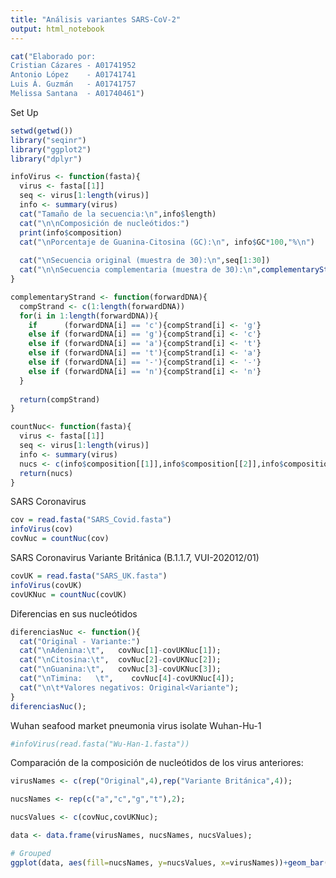 ```yaml
---
title: "Análisis variantes SARS-CoV-2"
output: html_notebook
---
```


```r
cat("Elaborado por:
Cristian Cázares - A01741952
Antonio López    - A01741741
Luis Á. Guzmán   - A01741757
Melissa Santana  - A01740461")
```



Set Up
```r
setwd(getwd())
library("seqinr")
library("ggplot2")
library("dplyr")

infoVirus <- function(fasta){
  virus <- fasta[[1]]
  seq <- virus[1:length(virus)]
  info <- summary(virus)
  cat("Tamaño de la secuencia:\n",info$length)
  cat("\n\nComposición de nucleótidos:")
  print(info$composition)
  cat("\nPorcentaje de Guanina-Citosina (GC):\n", info$GC*100,"%\n")
  
  cat("\nSecuencia original (muestra de 30):\n",seq[1:30])
  cat("\n\nSecuencia complementaria (muestra de 30):\n",complementaryStrand(seq)[1:30]) 
}

complementaryStrand <- function(forwardDNA){
  compStrand <- c(1:length(forwardDNA))
  for(i in 1:length(forwardDNA)){
    if      (forwardDNA[i] == 'c'){compStrand[i] <- 'g'}
    else if (forwardDNA[i] == 'g'){compStrand[i] <- 'c'}
    else if (forwardDNA[i] == 'a'){compStrand[i] <- 't'}
    else if (forwardDNA[i] == 't'){compStrand[i] <- 'a'}
    else if (forwardDNA[i] == '-'){compStrand[i] <- '-'}
    else if (forwardDNA[i] == 'n'){compStrand[i] <- 'n'}
  }
  
  return(compStrand)
}

countNuc<- function(fasta){
  virus <- fasta[[1]]
  seq <- virus[1:length(virus)]
  info <- summary(virus)
  nucs <- c(info$composition[[1]],info$composition[[2]],info$composition[[3]],info$composition[[4]])
  return(nucs)
}
```


SARS Coronavirus
```r
cov = read.fasta("SARS_Covid.fasta")
infoVirus(cov)
covNuc = countNuc(cov)
```

SARS Coronavirus Variante Británica (B.1.1.7, VUI-202012/01)
```r
covUK = read.fasta("SARS_UK.fasta")
infoVirus(covUK)
covUKNuc = countNuc(covUK)
```

Diferencias en sus nucleótidos
```r
diferenciasNuc <- function(){
  cat("Original - Variante:")
  cat("\nAdenina:\t",   covNuc[1]-covUKNuc[1]);
  cat("\nCitosina:\t",  covNuc[2]-covUKNuc[2]);
  cat("\nGuanina:\t",   covNuc[3]-covUKNuc[3]);
  cat("\nTimina:   \t",    covNuc[4]-covUKNuc[4]);
  cat("\n\t*Valores negativos: Original<Variante");
}
diferenciasNuc();
```


Wuhan seafood market pneumonia virus isolate Wuhan-Hu-1
```r
#infoVirus(read.fasta("Wu-Han-1.fasta"))
```


Comparación de la composición de nucleótidos de los virus anteriores:
```r
virusNames <- c(rep("Original",4),rep("Variante Británica",4));

nucsNames <- rep(c("a","c","g","t"),2);

nucsValues <- c(covNuc,covUKNuc);

data <- data.frame(virusNames, nucsNames, nucsValues);

# Grouped
ggplot(data, aes(fill=nucsNames, y=nucsValues, x=virusNames))+geom_bar(position="dodge", stat="identity")
```